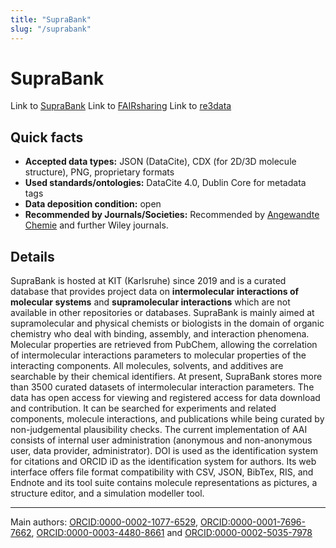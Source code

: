 ```yaml
---
title: "SupraBank"
slug: "/suprabank"
---
```



# SupraBank

Link to [SupraBank](https://suprabank.org/)
Link to [FAIRsharing](https://doi.org/10.25504/FAIRsharing.vjWUT7)
Link to [re3data](http://doi.org/10.17616/R31NJMQ9)


## Quick facts

-   **Accepted data types:** JSON (DataCite), CDX (for 2D/3D molecule structure), PNG, proprietary formats
-   **Used standards/ontologies:** DataCite 4.0, Dublin Core for metadata tags
-   **Data deposition condition:** open
-   **Recommended by Journals/Societies:** Recommended by [Angewandte Chemie](https://onlinelibrary.wiley.com/page/journal/15213773/homepage/notice-to-authors#sectFDataDeposition) and further Wiley journals.

## Details

SupraBank is hosted at KIT (Karlsruhe) since 2019 and is a curated database that provides project data on **intermolecular interactions of molecular systems** and **supramolecular interactions** which are not available in other repositories or databases. SupraBank is mainly aimed at supramolecular and physical chemists or biologists in the domain of organic chemistry who deal with binding, assembly, and interaction phenomena. Molecular properties are retrieved from PubChem, allowing the correlation of intermolecular interactions parameters to molecular properties of the interacting components. All molecules, solvents, and additives are searchable by their chemical identifiers. At present, SupraBank stores more than 3500 curated datasets of intermolecular interaction parameters. The data has open access for viewing and registered access for data download and contribution. It can be searched for experiments and related components, molecule interactions, and publications while being curated by non-judgemental plausibility checks. The current implementation of AAI consists of internal user administration (anonymous and non-anonymous user, data provider, administrator). DOI is used as the identification system for citations and ORCID iD as the identification system for authors. Its web interface offers file format compatibility with CSV, JSON, BibTex, RIS, and Endnote and its tool suite contains molecule representations as pictures, a structure editor, and a simulation modeller tool.

---

Main authors: [ORCID:0000-0002-1077-6529](https://orcid.org/0000-0002-1077-6529), [ORCID:0000-0001-7696-7662](https://orcid.org/0000-0001-7696-7662), [ORCID:0000-0003-4480-8661](https://orcid.org/0000-0003-4480-8661) and [ORCID:0000-0002-5035-7978](https://orcid.org/0000-0002-5035-7978)
